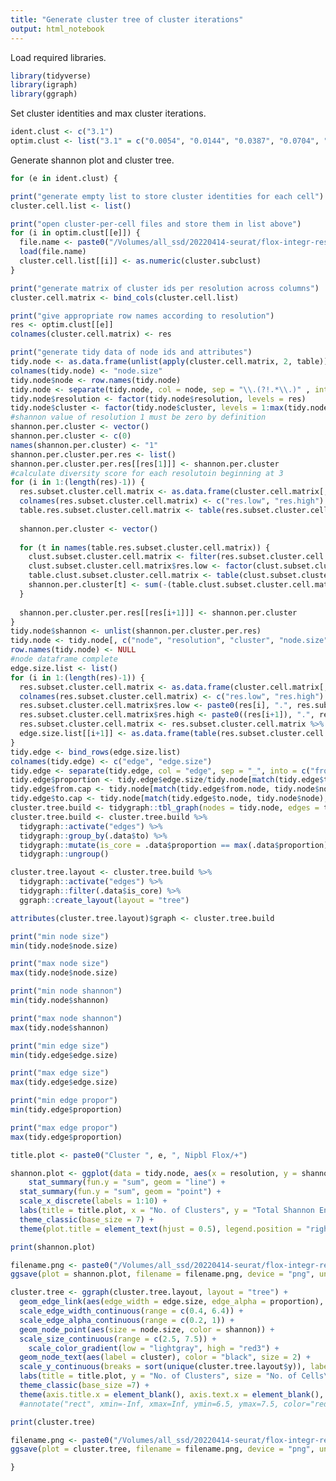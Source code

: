 ```yaml
---
title: "Generate cluster tree of cluster iterations"
output: html_notebook
---
```


Load required libraries.
```r
library(tidyverse)
library(igraph)
library(ggraph)
```

Set cluster identities and max cluster iterations.
```r
ident.clust <- c("3.1")
optim.clust <- list("3.1" = c("0.0054", "0.0144", "0.0387", "0.0704", "0.0806", "0.1459", "0.1571", "0.1583", "0.2940", "0.3828"))
```

Generate shannon plot and cluster tree. 
```r

for (e in ident.clust) {

print("generate empty list to store cluster identities for each cell")
cluster.cell.list <- list()

print("open cluster-per-cell files and store them in list above")
for (i in optim.clust[[e]]) {
  file.name <- paste0("/Volumes/all_ssd/20220414-seurat/flox-integr-res-0.0120/flox-3-res-0.025/flox-", e, "-cluster-iters/cluster-per-cell-flox-", e, "-res-", i, ".Robj")
  load(file.name)
  cluster.cell.list[[i]] <- as.numeric(cluster.subclust)
}

print("generate matrix of cluster ids per resolution across columns")
cluster.cell.matrix <- bind_cols(cluster.cell.list)

print("give appropriate row names according to resolution")
res <- optim.clust[[e]]
colnames(cluster.cell.matrix) <- res

print("generate tidy data of node ids and attributes")
tidy.node <- as.data.frame(unlist(apply(cluster.cell.matrix, 2, table)))
colnames(tidy.node) <- "node.size"
tidy.node$node <- row.names(tidy.node)
tidy.node <- separate(tidy.node, col = node, sep = "\\.(?!.*\\.)" , into = c("resolution", "cluster"), remove = FALSE)
tidy.node$resolution <- factor(tidy.node$resolution, levels = res)
tidy.node$cluster <- factor(tidy.node$cluster, levels = 1:max(tidy.node$cluster))
#shannon value of resolution 1 must be zero by definition
shannon.per.cluster <- vector()
shannon.per.cluster <- c(0)
names(shannon.per.cluster) <- "1"
shannon.per.cluster.per.res <- list()
shannon.per.cluster.per.res[[res[1]]] <- shannon.per.cluster
#calculate diversity score for each resolutoin beginning at 3
for (i in 1:(length(res)-1)) {
  res.subset.cluster.cell.matrix <- as.data.frame(cluster.cell.matrix[, c(i, i+1)])
  colnames(res.subset.cluster.cell.matrix) <- c("res.low", "res.high")
  table.res.subset.cluster.cell.matrix <- table(res.subset.cluster.cell.matrix[, "res.high"])
  
  shannon.per.cluster <- vector()
  
  for (t in names(table.res.subset.cluster.cell.matrix)) {
    clust.subset.cluster.cell.matrix <- filter(res.subset.cluster.cell.matrix,  res.high == t)
    clust.subset.cluster.cell.matrix$res.low <- factor(clust.subset.cluster.cell.matrix$res.low)
    table.clust.subset.cluster.cell.matrix <- table(clust.subset.cluster.cell.matrix$res.low)
    shannon.per.cluster[t] <- sum(-(table.clust.subset.cluster.cell.matrix/table.res.subset.cluster.cell.matrix[t])*log(table.clust.subset.cluster.cell.matrix/table.res.subset.cluster.cell.matrix[t]))
  }
  
  shannon.per.cluster.per.res[[res[i+1]]] <- shannon.per.cluster
}
tidy.node$shannon <- unlist(shannon.per.cluster.per.res)
tidy.node <- tidy.node[, c("node", "resolution", "cluster", "node.size", "shannon")]
row.names(tidy.node) <- NULL
#node dataframe complete
edge.size.list <- list()
for (i in 1:(length(res)-1)) {
  res.subset.cluster.cell.matrix <- as.data.frame(cluster.cell.matrix[, c(i, i+1)])
  colnames(res.subset.cluster.cell.matrix) <- c("res.low", "res.high")
  res.subset.cluster.cell.matrix$res.low <- paste0(res[i], ".", res.subset.cluster.cell.matrix$res.low)
  res.subset.cluster.cell.matrix$res.high <- paste0((res[i+1]), ".", res.subset.cluster.cell.matrix$res.high)
  res.subset.cluster.cell.matrix <- res.subset.cluster.cell.matrix %>% unite("edge", c(res.low, res.high), sep = "_")
  edge.size.list[[i+1]] <- as.data.frame(table(res.subset.cluster.cell.matrix))
}
tidy.edge <- bind_rows(edge.size.list)
colnames(tidy.edge) <- c("edge", "edge.size")
tidy.edge <- separate(tidy.edge, col = "edge", sep = "_", into = c("from.node", "to.node"))
tidy.edge$proportion <- tidy.edge$edge.size/tidy.node[match(tidy.edge$to.node, tidy.node$node), "node.size"]
tidy.edge$from.cap <- tidy.node[match(tidy.edge$from.node, tidy.node$node), "node.size"]
tidy.edge$to.cap <- tidy.node[match(tidy.edge$to.node, tidy.node$node), "node.size"]
cluster.tree.build <- tidygraph::tbl_graph(nodes = tidy.node, edges = tidy.edge)
cluster.tree.build <- cluster.tree.build %>%
  tidygraph::activate("edges") %>%
  tidygraph::group_by(.data$to) %>%
  tidygraph::mutate(is_core = .data$proportion == max(.data$proportion)) %>%
  tidygraph::ungroup()

cluster.tree.layout <- cluster.tree.build %>%
  tidygraph::activate("edges") %>%
  tidygraph::filter(.data$is_core) %>%
  ggraph::create_layout(layout = "tree")

attributes(cluster.tree.layout)$graph <- cluster.tree.build

print("min node size")
min(tidy.node$node.size)

print("max node size")
max(tidy.node$node.size)

print("min node shannon")
min(tidy.node$shannon)

print("max node shannon")
max(tidy.node$shannon)

print("min edge size")
min(tidy.edge$edge.size)

print("max edge size")
max(tidy.edge$edge.size)

print("min edge propor")
min(tidy.edge$proportion)

print("max edge propor")
max(tidy.edge$proportion)

title.plot <- paste0("Cluster ", e, ", Nipbl Flox/+")

shannon.plot <- ggplot(data = tidy.node, aes(x = resolution, y = shannon, group = 1)) + 
    stat_summary(fun.y = "sum", geom = "line") +
  stat_summary(fun.y = "sum", geom = "point") +
  scale_x_discrete(labels = 1:10) +
  labs(title = title.plot, x = "No. of Clusters", y = "Total Shannon Entropy") +
  theme_classic(base_size = 7) + 
  theme(plot.title = element_text(hjust = 0.5), legend.position = "right")

print(shannon.plot)

filename.png <- paste0("/Volumes/all_ssd/20220414-seurat/flox-integr-res-0.0120/flox-3-res-0.025/summary-shannon-flox-", e, ".png")
ggsave(plot = shannon.plot, filename = filename.png, device = "png", units = "in", width = 3.25, height = 1.28)

cluster.tree <- ggraph(cluster.tree.layout, layout = "tree") +
  geom_edge_link(aes(edge_width = edge.size, edge_alpha = proportion), color = "black") +
  scale_edge_width_continuous(range = c(0.4, 6.4)) +
  scale_edge_alpha_continuous(range = c(0.2, 1)) +
  geom_node_point(aes(size = node.size, color = shannon)) +
  scale_size_continuous(range = c(2.5, 7.5)) +
    scale_color_gradient(low = "lightgray", high = "red3") +
  geom_node_text(aes(label = cluster), color = "black", size = 2) +
  scale_y_continuous(breaks = sort(unique(cluster.tree.layout$y)), labels = 10:1) +
  labs(title = title.plot, y = "No. of Clusters", size = "No. of Cells\nin Cluster", color = "Shannon\nEntropy", edge_width = "No. of Cells\nContributing to\nProceeding\nCluster", edge_alpha = "Fraction of\nCells Within\nProceeding\nCluster") +
  theme_classic(base_size =7) +
  theme(axis.title.x = element_blank(), axis.text.x = element_blank(),  axis.ticks = element_blank(), axis.line = element_blank(), panel.grid.major.y = element_line(colour = "gray"), plot.title = element_text(hjust = 0.5))
  #annotate("rect", xmin=-Inf, xmax=Inf, ymin=6.5, ymax=7.5, color="red3", alpha = 0)

print(cluster.tree)

filename.png <- paste0("/Volumes/all_ssd/20220414-seurat/flox-integr-res-0.0120/flox-3-res-0.025/cluster-tree-flox-", e, ".png")
ggsave(plot = cluster.tree, filename = filename.png, device = "png", units = "in", width = 4.33, height = 6.75)

}
```
